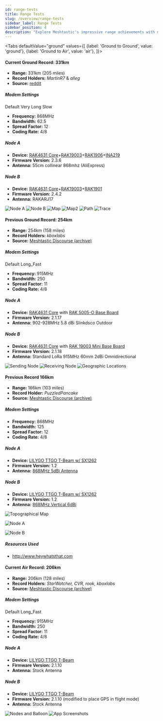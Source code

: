 ```yaml
---
id: range-tests
title: Range Tests
slug: /overview/range-tests
sidebar_label: Range Tests
sidebar_position: 4
description: "Explore Meshtastic's impressive range achievements with detailed modem settings and device configurations for both ground and air records."
---
```



<Tabs
defaultValue="ground"
values={[
{label: 'Ground to Ground', value: 'ground'},
{label: 'Ground to Air', value: 'air'},
]}>

<TabItem value="ground">

#### Current Ground Record: 331km

- **Range:** 331km (205 miles)
- **Record Holders:** _MartinR7_ & _alleg_
- **Source:** [reddit](https://www.reddit.com/r/meshtastic/comments/1fnduwo/mountain_to_mountain_331_km/)

<h5 id="modem-settings-331">Modem Settings</h5>

Default Very Long Slow

- **Frequency:** 868MHz
- **Bandwidth:** 62.5
- **Spread Factor:** 12
- **Coding Rate:** 4/8

<h5 id="node-a-331">Node A</h5>

- **Device:** [RAK4631 Core](/docs/hardware/devices/rak-wireless/wisblock/core-module/?rakcore=RAK4631)+[RAK19003](/docs/hardware/devices/rak-wireless/wisblock/base-board/?rakbase=RAK19003)+[RAK1906](/docs/hardware/devices/rak-wireless/wisblock/peripherals/?rakmodules=Sensors#rak1906-environment-sensor)+[INA219](/docs/configuration/module/telemetry/#currently-supported-sensor-types)
- **Firmware Version:** 2.3.6
- **Antenna:** 55cm collinear 868mhz (AliExpress)

<h5 id="node-b-331">Node B</h5>

- **Device:** [RAK4631 Core](/docs/hardware/devices/rak-wireless/wisblock/core-module/?rakcore=RAK4631)+[RAK19003](/docs/hardware/devices/rak-wireless/wisblock/base-board/?rakbase=RAK19003)+[RAK1901](/docs/hardware/devices/rak-wireless/wisblock/peripherals/?rakmodules=Sensors#rak1901-temperature-and-humidity-sensor)
- **Firmware Version:** 2.4.2
- **Antenna:** RAKARJ17

<img src="/img/records/MartinR7-XARC.webp" alt="Node A" />

<img src="/img/records/MartinR7-Sneznik.webp" alt="Node B" />

<img src="/img/records/MartinR7-map.webp" alt="Map" />

<img src="/img/records/MartinR7-map2.webp" alt="Map2" />

<img src="/img/records/MartinR7-path.webp" alt="Path" />

<img src="/img/records/MartinR7-message-trace.webp" alt="Trace" />

#### Previous Ground Record: 254km

- **Range:** 254km (158 miles)
- **Record Holders:** _kboxlabs_
- **Source:** [Meshtastic Discourse (archive)](https://web.archive.org/web/20250102052417/https://meshtastic.discourse.group/t/practical-range-test-results/692/137)

<h5 id="modem-settings-254">Modem Settings</h5>

Default Long_Fast

- **Frequency:** 915MHz
- **Bandwidth:** 250
- **Spread Factor:** 11
- **Coding Rate:** 4/8

<h5 id="node-a-254">Node A</h5>

- **Device:** [RAK4631 Core](/docs/hardware/devices/rak-wireless/wisblock/core-module/?rakcore=RAK4631) with [RAK 5005-O Base Board](/docs/hardware/devices/rak-wireless/wisblock/base-board/?rakbase=RAK5005-O)
- **Firmware Version:** 2.1.17
- **Antenna:** 902-928MHz 5.8 dBi Slinkdsco Outdoor

<h5 id="node-b-254">Node B</h5>

- **Device:** [RAK4631 Core](/docs/hardware/devices/rak-wireless/wisblock/core-module/?rakcore=RAK4631) with [RAK 19003 Mini Base Board](/docs/hardware/devices/rak-wireless/wisblock/base-board/?rakbase=RAK19003)
- **Firmware Version:** 2.1.18
- **Antenna:** Standard LoRa 915MHz 60mm 2dBi Omnidirectional

<img src="/img/records/kboxlabs_sender.webp" alt="Sending Node" />

<img src="/img/records/kboxlabs_receiver.webp" alt="Receiving Node" />

<img src="/img/records/kboxlabs_map.webp" alt="Geographic Locations" />

#### Previous Record 166km

- **Range:** 166km (103 miles)
- **Record Holder:** _PuzzledPancake_
- **Source:** [Meshtastic Discourse (archive)](https://web.archive.org/web/20250102052417/https://meshtastic.discourse.group/t/practical-range-test-results/692/44)

<h5 id="modem-settings-166">Modem Settings</h5>

- **Frequency:** 868MHz
- **Bandwidth:** 125
- **Spread Factor:** 12
- **Coding Rate:** 4/8

<h5 id="node-a-166">Node A</h5>

- **Device:** [LILYGO TTGO T-Beam w/ SX1262](/docs/hardware/devices/lilygo/tbeam/?t-beam=sx1262)
- **Firmware Version:** 1.2
- **Antenna:** [868MHz 5dBi Antenna](https://ivent.co.nz/product/category/1000/868mhz%205dbi%20antenna%20193mm%20black%20sma%20%28m%29/38646)

<h5 id="node-b-166">Node B</h5>

- **Device:** [LILYGO TTGO T-Beam w/ SX1262](/docs/hardware/devices/lilygo/tbeam/?t-beam=sx1262)
- **Firmware Version:** 1.2
- **Antenna:** [868MHz Vertical 6dBi](https://ivent.co.nz/product/category/1000/868mhz%20vertical%206dbi%20antenna/38606)

![Topographical Map](/img/records/topographical_map.webp)

![Node A](/img/records/node_a.webp)

![Node B](/img/records/node_b.webp)

<h5>Resources Used</h5>

- http://www.heywhatsthat.com

</TabItem>

<TabItem value="air">

#### Current Air Record: 206km

- **Range:** 206km (128 miles)
- **Record Holders:** _StarWatcher, CVR, rook, kboxlabs_
- **Source:** [Meshtastic Discourse (archive)](https://web.archive.org/web/20250102052417/https://meshtastic.discourse.group/t/practical-range-test-results/692/130)

<h5 id="modem-settings-206">Modem Settings</h5>

Default Long_Fast

- **Frequency:** 915MHz
- **Bandwidth:** 250
- **Spread Factor:** 11
- **Coding Rate:** 4/8

<h5 id="node-a-206">Node A</h5>

- **Device:** [LILYGO TTGO T-Beam](/docs/hardware/devices/lilygo/tbeam/?t-beam=1.1)
- **Firmware Version:** 2.1.10
- **Antenna:** Stock Antenna

<h5 id="node-b-206">Node B</h5>

- **Device:** [LILYGO TTGO T-Beam](/docs/hardware/devices/lilygo/tbeam/?t-beam=1.1)
- **Firmware Version:** 2.1.10 (modified to place GPS in flight mode)
- **Antenna:** Stock Antenna

<img src="/img/records/Devices-Balloon.webp" alt="Nodes and Balloon" />

<img src="/img/records/app-screenshots.webp" alt="App Screenshots" />

</TabItem>
</Tabs>
